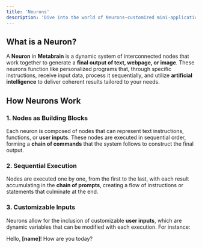 ```yaml
---
title: 'Neurons'
description: 'Dive into the world of Neurons—customized mini-applications designed to automate tasks effortlessly. Learn how these digital allies can transform your daily workflows.'
---
```


## What is a Neuron?

A **Neuron** in **Metabrain** is a dynamic system of interconnected nodes that work together to generate a **final output of text, webpage, or image**. These neurons function like personalized programs that, through specific instructions, receive input data, process it sequentially, and utilize **artificial intelligence** to deliver coherent results tailored to your needs.

## How Neurons Work

### 1. Nodes as Building Blocks

Each neuron is composed of nodes that can represent text instructions, functions, or **user inputs**. These nodes are executed in sequential order, forming a **chain of commands** that the system follows to construct the final output.

### 2. Sequential Execution

Nodes are executed one by one, from the first to the last, with each result accumulating in the **chain of prompts**, creating a flow of instructions or statements that culminate at the end.

### 3. Customizable Inputs

Neurons allow for the inclusion of customizable **user inputs**, which are dynamic variables that can be modified with each execution. For instance:

<Note>Hello, **[name]**! How are you today?</Note>
